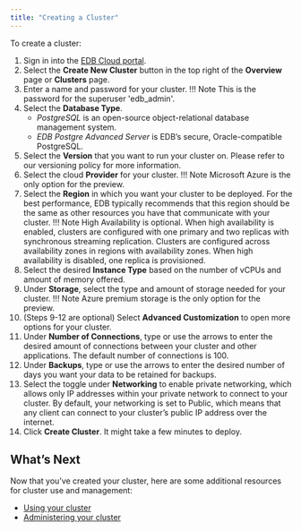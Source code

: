 ```yaml
---
title: "Creating a Cluster"
---
```

To create a cluster:
1. Sign in into the [EDB Cloud portal](https://portal.edbcloud.com).
1. Select the **Create New Cluster** button in the top right of the **Overview** page or **Clusters** page.
3. Enter a name and password for your cluster.
   !!! Note
       This is the password for the superuser 'edb_admin'.
4. Select the **Database Type**.
   - *PostgreSQL* is an open-source object-relational database management system.
   - *EDB Postgre Advanced Server* is EDB’s secure, Oracle-compatible PostgreSQL.
5. Select the **Version** that you want to run your cluster on. Please refer to our versioning policy for more information.
6. Select the cloud **Provider** for your cluster.
   !!! Note
       Microsoft Azure is the only option for the preview.
7. Select the **Region** in which you want your cluster to be deployed. For the best performance, EDB typically recommends that this region should be the same as other resources you have that communicate with your cluster.
   !!! Note
       High Availability is optional. When high availability is enabled, clusters are configured with one primary and two replicas with synchronous streaming replication. Clusters are configured across availability zones in regions with availability zones. When high availability is disabled, one replica is provisioned.
8. Select the desired **Instance Type** based on the number of vCPUs and amount of memory offered.
9. Under **Storage**, select the type and amount of storage needed for your cluster.
   !!! Note
       Azure premium storage is the only option for the preview.
10. (Steps 9-12 are optional) Select **Advanced Customization** to open more options for your cluster.
11. Under **Number of Connections**, type or use the arrows to enter the desired amount of connections between your cluster and other applications. The default number of connections is 100.
12. Under **Backups**, type or use the arrows to enter the desired number of days you want your data to be retained for backups.
13. Select the toggle under **Networking** to enable private networking, which allows only IP addresses within your private network to connect to your cluster. By default, your networking is set to Public, which means that any client can connect to your cluster’s public IP address over the internet.
14. Click **Create Cluster**. It might take a few minutes to deploy.

## What’s Next

Now that you’ve created your cluster, here are some additional resources for cluster use and management:



* [Using your cluster]( )
* [Administering your cluster]( )
